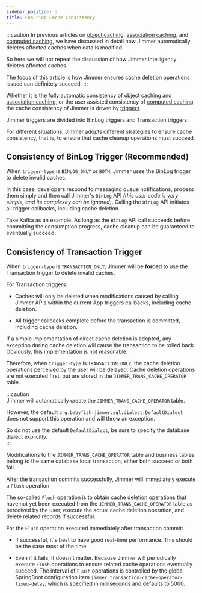 ```yaml
---
sidebar_position: 3  
title: Ensuring Cache Consistency
---
```


:::caution
In previous articles on [object caching](./cache-type/object), [association caching](./cache-type/association), and [computed caching](./cache-type/calculation), we have discussed in detail how Jimmer automatically deletes affected caches when data is modified.

So here we will not repeat the discussion of how Jimmer intelligently deletes affected caches. 

The focus of this article is how Jimmer ensures cache deletion operations issued can definitely succeed.
:::

Whether it is the fully automatic consistency of [object caching](./cache-type/object) and [association caching](./cache-type/association), or the user assisted consistency of [computed caching](./cache-type/calculation), the cache consistency of Jimmer is driven by [triggers](../mutation/trigger).

Jimmer triggers are divided into BinLog triggers and Transaction triggers.

For different situations, Jimmer adopts different strategies to ensure cache consistency, that is, to ensure that cache cleanup operations must succeed.


## Consistency of BinLog Trigger (Recommended)

When `trigger-type` is `BINLOG_ONLY` or `BOTH`, Jimmer uses the BinLog trigger to delete invalid caches.

In this case, developers respond to messaging queue notifications, process them simply and then call Jimmer's `BinLog` API *(this user code is very simple, and its complexity can be ignored)*. Calling the `BinLog` API initiates all trigger callbacks, including cache deletion.

Take Kafka as an example. As long as the `BinLog` API call succeeds before committing the consumption progress, cache cleanup can be guaranteed to eventually succeed.

## Consistency of Transaction Trigger 

When `trigger-type` is `TRANSACTION_ONLY`, Jimmer will be **forced** to use the Transaction trigger to delete invalid caches.

For Transaction triggers:

-   Caches will only be deleted when modifications caused by calling Jimmer APIs within the current App triggers callbacks, including cache deletion.

-   All trigger callbacks complete before the transaction is committed, including cache deletion.

If a simple implementation of direct cache deletion is adopted, any exception during cache deletion will cause the transaction to be rolled back. Obviously, this implementation is not reasonable.

Therefore, when `trigger-type` is `TRANSACTION_ONLY`, the cache deletion operations perceived by the user will be delayed. Cache deletion operations are not executed first, but are stored in the `JIMMER_TRANS_CACHE_OPERATOR` table. 

:::caution  
Jimmer will automatically create the `JIMMER_TRANS_CACHE_OPERATOR` table.

However, the default `org.babyfish.jimmer.sql.dialect.DefaultDialect` does not support this operation and will throw an exception.

So do not use the default `DefaultDialect`, be sure to specify the database dialect explicitly.  
:::

Modifications to the `JIMMER_TRANS_CACHE_OPERATOR` table and business tables belong to the same database local transaction, either both succeed or both fail.

After the transaction commits successfully, Jimmer will immediately execute a `Flush` operation.

The so-called `Flush` operation is to obtain cache deletion operations that have not yet been executed from the `JIMMER_TRANS_CACHE_OPERATOR` table as perceived by the user, execute the actual cache deletion operation, and delete related records if successful.

For the `Flush` operation executed immediately after transaction commit:

-   If successful, it's best to have good real-time performance. This should be the case most of the time.

-   Even if it fails, it doesn't matter. Because Jimmer will periodically execute `Flush` operations to ensure related cache operations eventually succeed. The interval of `Flush` operations is controlled by the global SpringBoot configuration item `jimmer.transaction-cache-operator-fixed-delay`, which is specified in milliseconds and defaults to 5000.
